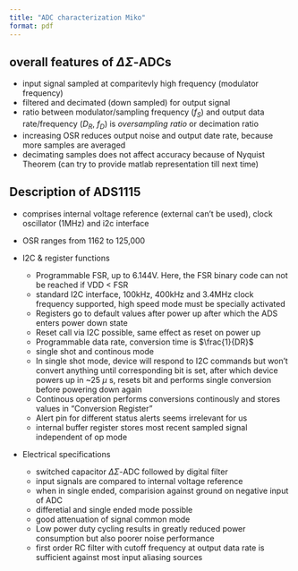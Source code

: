 ```yaml
---
title: "ADC characterization Miko" 
format: pdf
---
```

## overall features of $\Delta \Sigma$-ADCs
- input signal sampled at comparitevly high frequency (modulator frequency)
- filtered and decimated (down sampled) for output signal
- ratio between modulator/sampling frequency ($f_S$) and output data rate/frequency ($D_R$, $f_D$) is _oversampling ratio_ or decimation ratio
- increasing OSR reduces output noise and output date rate, because more samples are averaged
- decimating samples does not affect accuracy because of Nyquist Theorem (can try to provide matlab representation till next time)

## Description of ADS1115
- comprises internal voltage reference (external can't be used), clock oscillator (1MHz) and i2c interface
- OSR ranges from 1162 to 125,000

- I2C & register functions
    - Programmable FSR, up to \pm 6.144V. Here, the FSR binary code can not be reached if VDD < FSR
    - standard I2C interface, 100kHz, 400kHz and 3.4MHz clock frequency supported, high speed mode must be specially activated
    - Registers go to default values after power up after which the ADS enters power down state
    - Reset call via I2C possible, same effect as reset on power up
    - Programmable data rate, conversion time is $\frac{1}{DR}$
    - single shot and continous mode
    - In single shot mode, device will respond to I2C commands but won't convert anything until corresponding bit is set, after which device powers up in ~25 $\mu$ s, resets bit and performs single conversion before powering down again
    - Continous operation performs conversions continously and stores values in "Conversion Register"
    - Alert pin for different status alerts seems irrelevant for us
    - internal buffer register stores most recent sampled signal independent of op mode

- Electrical specifications
    - switched capacitor $\Delta \Sigma$-ADC followed by digital filter
    - input signals are compared to internal voltage reference
    - when in single ended, comparision against ground on negative input of ADC
    - differetial and single ended mode possible
    - good attenuation of signal common mode
    - Low power duty cycling results in greatly reduced power consumption but also poorer noise performance
    - first order RC filter with cutoff frequency at output data rate is sufficient against most input aliasing sources

